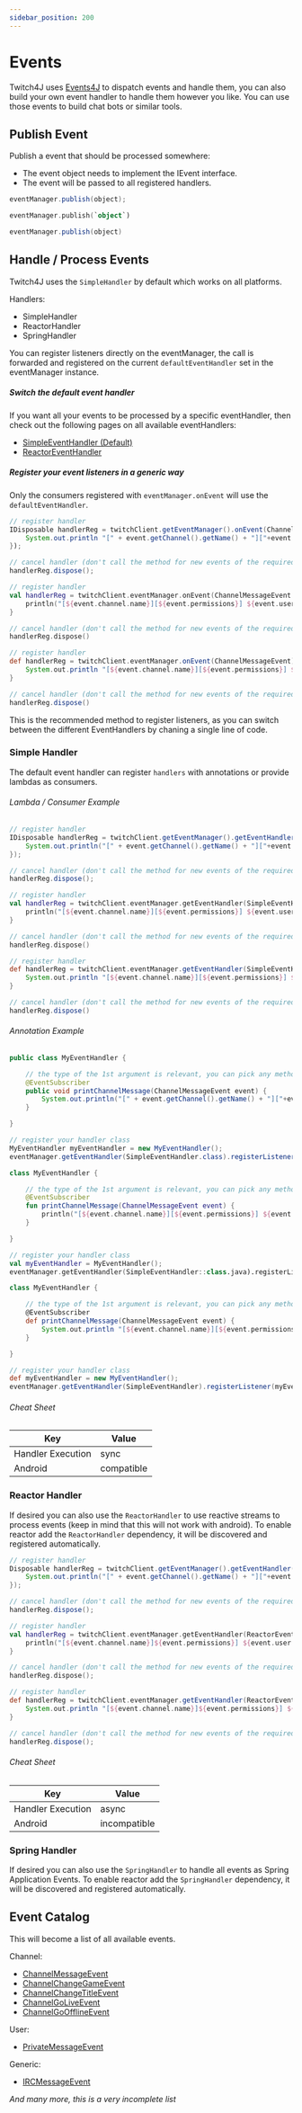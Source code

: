 ```yaml
---
sidebar_position: 200
---
```



# Events

Twitch4J uses [Events4J](https://github.com/PhilippHeuer/events4j) to dispatch events and handle them, you can also build your own event handler to handle them however you like.
You can use those events to build chat bots or similar tools.

## Publish Event

Publish a event that should be processed somewhere:

* The event object needs to implement the IEvent interface.
* The event will be passed to all registered handlers.

<Tabs groupId="code">
<TabItem value="java" label="Java">

```java
eventManager.publish(object);
```

</TabItem>
<TabItem value="kotlin" label="Kotlin">

```kotlin
eventManager.publish(`object`)
```

</TabItem>
<TabItem value="groovy" label="Groovy">

```groovy
eventManager.publish(object)
```

</TabItem>
</Tabs>

## Handle / Process Events

Twitch4J uses the `SimpleHandler` by default which works on all platforms.

Handlers:

- SimpleHandler
- ReactorHandler
- SpringHandler

You can register listeners directly on the eventManager, the call is forwarded and registered on the current `defaultEventHandler` set in the eventManager instance.

##### Switch the default event handler

If you want all your events to be processed by a specific eventHandler, then check out the following pages on all available eventHandlers:

* [SimpleEventHandler (Default)](./eventhandler-simple)
* [ReactorEventHandler](./eventhandler-reactor)

##### Register your event listeners in a generic way

Only the consumers registered with `eventManager.onEvent` will use the `defaultEventHandler`.

<Tabs groupId="code">
<TabItem value="java" label="Java">

```java
// register handler
IDisposable handlerReg = twitchClient.getEventManager().onEvent(ChannelMessageEvent.class, event -> {
	System.out.println "[" + event.getChannel().getName() + "]["+event.getPermissions().toString()+"] " + event.getUser().getName() + ": " + event.getMessage());
});

// cancel handler (don't call the method for new events of the required type anymore)
handlerReg.dispose();
```

</TabItem>
<TabItem value="kotlin" label="Kotlin">

```kotlin
// register handler
val handlerReg = twitchClient.eventManager.onEvent(ChannelMessageEvent::class.java) { event ->
	println("[${event.channel.name}][${event.permissions}] ${event.user.name}: ${event.message}")
}

// cancel handler (don't call the method for new events of the required type anymore)
handlerReg.dispose()
```

</TabItem>
<TabItem value="groovy" label="Groovy">

```groovy
// register handler
def handlerReg = twitchClient.eventManager.onEvent(ChannelMessageEvent) { event ->
	System.out.println "[${event.channel.name}][${event.permissions}] ${event.user.name}: ${event.message}"
}

// cancel handler (don't call the method for new events of the required type anymore)
handlerReg.dispose()
```

</TabItem>
</Tabs>

This is the recommended method to register listeners, as you can switch between the different EventHandlers by chaning a single line of code.

### Simple Handler

The default event handler can register `handlers` with annotations or provide lambdas as consumers.

###### Lambda / Consumer Example

<Tabs groupId="code">
<TabItem value="java" label="Java">

```java
// register handler
IDisposable handlerReg = twitchClient.getEventManager().getEventHandler(SimpleEventHandler.class).onEvent(ChannelMessageEvent.class, event -> {
	System.out.println("[" + event.getChannel().getName() + "]["+event.getPermissions().toString()+"] " + event.getUser().getName() + ": " + event.getMessage());
});

// cancel handler (don't call the method for new events of the required type anymore)
handlerReg.dispose();
```

</TabItem>
<TabItem value="kotlin" label="Kotlin">

```kotlin
// register handler
val handlerReg = twitchClient.eventManager.getEventHandler(SimpleEventHandler::class.java).onEvent(ChannelMessageEvent::class.java) { event -> 
	println("[${event.channel.name}][${event.permissions}] ${event.user.name}: ${event.message}")
}

// cancel handler (don't call the method for new events of the required type anymore)
handlerReg.dispose()
```

</TabItem>
<TabItem value="groovy" label="Groovy">

```groovy
// register handler
def handlerReg = twitchClient.eventManager.getEventHandler(SimpleEventHandler).onEvent ChannelMessageEvent, { event -> 
	System.out.println "[${event.channel.name}][${event.permissions}] ${event.user.name}: ${event.message} "
}

// cancel handler (don't call the method for new events of the required type anymore)
handlerReg.dispose()
```

</TabItem>
</Tabs>

###### Annotation Example

<Tabs groupId="code">
<TabItem value="java" label="Java">

```java
public class MyEventHandler {

    // the type of the 1st argument is relevant, you can pick any method name you want
    @EventSubscriber
    public void printChannelMessage(ChannelMessageEvent event) {
        System.out.println("[" + event.getChannel().getName() + "]["+event.getPermissions().toString()+"] " + event.getUser().getName() + ": " + event.getMessage());
    }

}

// register your handler class
MyEventHandler myEventHandler = new MyEventHandler();
eventManager.getEventHandler(SimpleEventHandler.class).registerListener(myEventHandler);
```

</TabItem>
<TabItem value="kotlin" label="Kotlin">

```kotlin
class MyEventHandler {

    // the type of the 1st argument is relevant, you can pick any method name you want
    @EventSubscriber
    fun printChannelMessage(ChannelMessageEvent event) {
        println("[${event.channel.name}][${event.permissions}] ${event.user.name}: ${event.message}")
    }

}

// register your handler class
val myEventHandler = MyEventHandler();
eventManager.getEventHandler(SimpleEventHandler::class.java).registerListener(myEventHandler);
```

</TabItem>
<TabItem value="groovy" label="Groovy">

```groovy
class MyEventHandler {

    // the type of the 1st argument is relevant, you can pick any method name you want
    @EventSubscriber
    def printChannelMessage(ChannelMessageEvent event) {
        System.out.println "[${event.channel.name}][${event.permissions}] ${event.user.name}: ${event.message}"
    }

}

// register your handler class
def myEventHandler = new MyEventHandler();
eventManager.getEventHandler(SimpleEventHandler).registerListener(myEventHandler);
```

</TabItem>
</Tabs>

###### Cheat Sheet

| Key | Value |
|---|---|
| Handler Execution | sync |
| Android | compatible |

### Reactor Handler

If desired you can also use the `ReactorHandler` to use reactive streams to process events (keep in mind that this will not work with android).
To enable reactor add the `ReactorHandler` dependency, it will be discovered and registered automatically.

<JavaDependency group="com.github.philippheuer.events4j" name="events4j-handler-reactor" version="0.11.0" scope="implementation" />

<Tabs groupId="code">
<TabItem value="java" label="Java">

```java
// register handler
Disposable handlerReg = twitchClient.getEventManager().getEventHandler(ReactorEventHandler.class).onEvent(ChannelMessageEvent.class, event -> {
	System.out.println("[" + event.getChannel().getName() + "]["+event.getPermissions().toString()+"] " + event.getUser().getName() + ": " + event.getMessage());
});

// cancel handler (don't call the method for new events of the required type anymore)
handlerReg.dispose();
```

</TabItem>
<TabItem value="kotlin" label="Kotlin">

```kotlin
// register handler
val handlerReg = twitchClient.eventManager.getEventHandler(ReactorEventHandler::class.java).onEvent(ChannelMessageEvent::class.java) { event ->
	println("[${event.channel.name}]${event.permissions}] ${event.user.name}: ${event.message}")
}

// cancel handler (don't call the method for new events of the required type anymore)
handlerReg.dispose();
```

</TabItem>
<TabItem value="groovy" label="Groovy">

```groovy
// register handler
def handlerReg = twitchClient.eventManager.getEventHandler(ReactorEventHandler).onEvent ChannelMessageEvent, { event ->
	System.out.println "[${event.channel.name}]${event.permissions}] ${event.user.name}: ${event.message}"
}

// cancel handler (don't call the method for new events of the required type anymore)
handlerReg.dispose();
```

</TabItem>
</Tabs>

###### Cheat Sheet

| Key | Value |
|---|---|
| Handler Execution | async |
| Android | incompatible |

### Spring Handler

If desired you can also use the `SpringHandler` to handle all events as Spring Application Events.
To enable reactor add the `SpringHandler` dependency, it will be discovered and registered automatically.

<JavaDependency group="com.github.philippheuer.events4j" name="events4j-handler-spring" version="0.11.0" scope="implementation" />

## Event Catalog

This will become a list of all available events.

Channel:
* [ChannelMessageEvent](./channel-message-event)
* [ChannelChangeGameEvent](./channel-change-game-event)
* [ChannelChangeTitleEvent](./channel-change-title-event)
* [ChannelGoLiveEvent](./channel-go-live-event)
* [ChannelGoOfflineEvent](./channel-go-offline-event)

User:
* [PrivateMessageEvent](./private-message-event)

Generic:
* [IRCMessageEvent](./irc-message-event)

*And many more, this is a very incomplete list*

